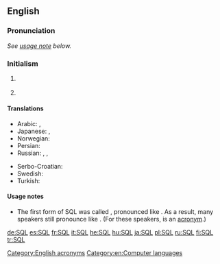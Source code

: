 ==English==
{{wikipedia}}

===Pronunciation===
''See [[#Usage notes|usage note]] below.''

===Initialism===
{{rfc-header|Initialism}}
{{en-initialism}}

# {{context|computing|lang=en}} {{initialism of|w:Structured Query Language|Structured Query Language|lang=en}}
# {{context|physics|lang=en}} {{initialism of|[[standard]] [[quantum]] [[limit]]|lang=en}}

====Translations====
{{trans-top|SQL}}
* Arabic: {{t|ar|SQL|m|tr='es-kyuu-'el|sc=Latn}}, {{t|ar|إس كيو إل|tr='es-kyuu-'el, إسْ كْيُو إلْ|m}}
* Japanese: {{t+|ja|SQL|tr=esu-kyū-eru, shīkweru|sc=Latn}}, {{t|ja|エスキューエル|tr=esu-kyū-eru}} {{t|ja|シークェル|tr=shīkweru}}
* Norwegian: {{t|no|SQL|n}}
* Persian: {{t|fa|اس‌کیوال|tr=es-kiyu-el|sc=fa-Arab}}
* Russian: {{t+|ru|SQL|m|tr=es-kju-él, es-ku-él'|sc=Latn}}, {{t|ru|эс-ку-эль|m|tr=es-ku-él'}}, {{t|ru|эс-кью-эл|m|tr=es-kju-él}}
{{trans-mid}}
* Serbo-Croatian: {{t|sh|SQL|m}}
* Swedish: {{t|sv|SQL|n}}
* Turkish: {{t+|tr|SQL}}
{{trans-bottom}}

====Usage notes====
* {{sense|structured query language}} The first form of SQL was called {{term||SEQUEL}}, pronounced like {{term|sequel}}. As a result, many speakers still pronounce {{term||SQL}} like {{term||sequel}}. (For these speakers, {{term||SQL}} is an [[Appendix:Glossary#acronym|acronym]].)

[[Category:English acronyms]]
[[Category:en:Computer languages]]

[[de:SQL]]
[[es:SQL]]
[[fr:SQL]]
[[it:SQL]]
[[he:SQL]]
[[hu:SQL]]
[[ja:SQL]]
[[pl:SQL]]
[[ru:SQL]]
[[fi:SQL]]
[[tr:SQL]]